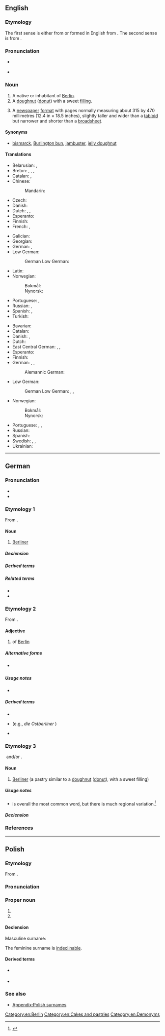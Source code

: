 ==English==

===Etymology===
The first sense is either from {{bor|en|de|Berliner|t=native or inhabitant of Berlin}} or formed in English from {{suffix|en|Berlin|er|id2=inhabitant}}. The second sense is from {{der|en|de|Berliner|t=doughnut}}.

===Pronunciation===
* {{a|GenAm}} {{IPA|en|/bɚˈlɪnɚ/}}
* {{a|RP}} {{IPA|en|/bəˈlɪnə/}}

===Noun===
{{en-noun}}

# A native or inhabitant of [[Berlin]].
# A [[doughnut]] ([[donut]]) with a sweet [[filling]].
# {{lb|en|journalism}} A [[newspaper]] [[format]] with pages normally measuring about 315 by 470 millimetres (12.4 in × 18.5 inches), slightly taller and wider than a [[tabloid]] but narrower and shorter than a [[broadsheet]].
#: {{synonyms|en|midi}}

====Synonyms====
* {{sense|filled doughnut}} [[bismarck]], [[Burlington bun]], [[jambuster]], [[jelly doughnut]]

====Translations====
{{trans-top|native or inhabitant of Berlin}}
* Belarusian: {{t|be|берлі́нец|m|sc=Cyrl}}, {{t|be|берлі́нка|f|sc=Cyrl}}
* Breton: {{t+|br|Berlinad|m}}, {{t|br|Berliniz|m-p}}, {{t|br|Berlinadez|f}}, {{t|br|Berlinadezed|f-p}}
* Catalan: {{t+|ca|berlinès|m}}, {{t+|ca|berlinesa|f}}
* Chinese:
*: Mandarin: {{t|cmn|柏林人|tr=Bólínrén|sc=Hani}}
* Czech: {{t+|cs|Berlíňan|m}}
* Danish: {{t+|da|berliner|c}}
* Dutch: {{t+|nl|Berlijner|m}}, {{t+|nl|Berlijnse|f}}, {{t+|nl|Berlijnerin|f}}
* Esperanto: {{t|eo|berlinano}}
* Finnish: {{t+|fi|berliiniläinen}}
* French: {{t+|fr|Berlinois|m}}, {{t+|fr|Berlinoise|f}}
{{trans-mid}}
* Galician: {{t+|gl|berlinés|m}}
* Georgian: {{t|ka|ბერლინელი}}
* German: {{t+|de|Berliner|m}}, {{t+|de|Berlinerin|f}}
* Low German:
*: German Low German: {{t|nds-de|Berlina|m}}
* Latin: {{t|la|scriblīta|f}}
* Norwegian: 
*: Bokmål: {{t+|nb|berliner|m}}
*: Nynorsk: {{t|nn|berlinar|m}}
* Portuguese: {{t+|pt|berlinense|m|f}}, {{t+|pt|berlinês|m}}
* Russian: {{t+|ru|берли́нец|m}}, {{t+|ru|берли́нка|f}}
* Spanish: {{t+|es|berlinés|m}}, {{t+|es|berlinesa|f}}
* Turkish: {{t|tr|Berlinli}}
{{trans-bottom}}

{{trans-top|doughnut (donut) with a sweet filling}}
* Bavarian: {{t|bar|Krapfen}}
* Catalan: {{t+|ca|berlina|f}}
* Danish: {{t+|da|berliner|c}}, {{t|da|berlinerpfannkuchen|c}}
* Dutch: {{t|nl|berlinerbol|m}}
* East Central German: {{t|gmw-ecg|Fannkuchen}}, {{t|gmw-ecg|Fannkuchn}}, {{t|gmw-ecg|Fannguchn}}
* Esperanto: {{t|eo|benjeto}}
* Finnish: {{t+|fi|hillomunkki}}
* German: {{t+|de|Berliner|m}}, {{t+|de|Pfannkuchen|m}}, {{t|de|Berliner Pfannkuchen|m}}
*: Alemannic German: {{t|gsw|Chrapfe|m}}
{{trans-mid}}
* Low German:
*: German Low German: {{t|nds-de|Pannkoken|m}}, {{t+|nds-de|Pannkauken|m}}, {{t|nds-de|Pannkook|m}}
* Norwegian:
*: Bokmål: {{t|nb|berlinerbolle|m}}
*: Nynorsk: {{t|nn|berlinerbolle|m}}
* Portuguese: {{t|pt|bola de berlim|f}}, {{t|pt|bola de Berlim|f}} {{q|both Portugal}}, {{t+|pt|sonho|m}} {{q|Brazil}}
* Russian: {{t|ru|берлинер}}
* Spanish: {{t+|es|berlinesa|f}}
* Swedish: {{t|sv|berlinermunk|c}}, {{t|sv|berliner|c}}, {{t|sv|munk|c}}
* Ukrainian: {{t|uk|берлінський пончик|m}}
{{trans-bottom}}

[[Category:en:Berlin]]
[[Category:en:Cakes and pastries]]
[[Category:en:Demonyms]]

----

==German==

===Pronunciation===
* {{IPA|de|/bɛʁˈliːnɐ/}}
* {{audio|de|De-Berliner.ogg|Audio}}

===Etymology 1===
From {{suffix|de|Berlin|er|id2=inhabitant}}.

====Noun====
{{de-noun|m|f=in}}

# [[Berliner#English|Berliner]] {{q|male or of unspecified sex}} {{gl|a native or inhabitant of Berlin}}

=====Declension=====
{{de-ndecl|m}}

=====Derived terms=====
{{der4|de
|berlinerisch
|Berlinerisch
|berlinern
|Berlinern
|berlinernd
|Ostberliner
|Wahlberliner
|Westberliner
}}

=====Related terms=====
* {{l|de|berlinisch}}
* {{l|de|Berlinisch}}

===Etymology 2===
From {{affix|de|Berlin|-er|id2=genitival}}.

====Adjective====
{{head|de|adjective|invariable}}

# {{lb|de|relational}} of [[Berlin]]
#: {{ux|de|Besucher finden die '''Berliner''' Museen sehr interessant.|Visitors find Berlin’s museums very interesting.}}

=====Alternative forms=====
* {{l|de|berliner}} {{q|adjective, dated}}

=====Usage notes=====
* {{U:de:-er words}}

=====Derived terms=====
* {{l|de|Berliner Blau}}
* {{l|de|Ostberliner}} (e.g., ''die Ostberliner {{l|de|Bevölkerung}}'')
* {{l|de|Westberliner}}

===Etymology 3===
[[File:Berliner Pfannkuchen 1.jpg|thumb|right|{{lang|de|Anderthalb Berliner}}]]
{{ellipsis|de|Berliner Pfannkuchen}} and/or {{m|de|Berliner Ballen}}.

====Noun====
{{de-noun|m}}

# [[Berliner#English|Berliner]] (a pastry similar to a [[doughnut]] ([[donut]]), with a sweet filling)
#: {{syn|de|Berliner Ballen|Krapfen|Kräppel|Pfannkuchen|Berliner Pfannkuchen}}

=====Usage notes=====
* {{m|de||Berliner}} is overall the most common word, but there is much regional variation.<ref>{{cite-web
|title=Berliner/Krapfen
|work=Atlas zur deutschen Alltagssprache
|author=
|date=2011-06-15
|url=http://www.atlas-alltagssprache.de/runde-4/f03/
}}</ref>

=====Declension=====
{{de-ndecl|m}}

===References===
<references/>

{{C|de|Berlin|Cakes and pastries|Demonyms}}

{{cln|de|terms derived from toponyms}}

----

==Polish==

===Etymology===
From {{der|pl|de|Berliner}}.

===Pronunciation===
{{pl-p}}

===Proper noun===
{{head|pl|proper noun|g=m-pr|g2=f}}

# {{surname|pl|masculine}}
# {{surname|pl|feminine}}

====Declension====
Masculine surname:
{{pl-decl-noun-m-pr|nomp=Berlinerowie|genp=Berlinerów}}

The feminine surname is [[indeclinable]].

====Derived terms====
* {{l|pl|Berlinerowa}} {{g|f}}
* {{l|pl|Berlinerówna}} {{g|f}}

===See also===
* [[Appendix:Polish surnames]]

{{cln|pl|surnames from German}}